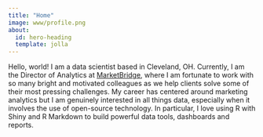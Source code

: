 ```yaml
---
title: "Home"
image: www/profile.png
about:
  id: hero-heading
  template: jolla
---
```


:::{.text-align-left}

Hello, world! I am a data scientist based in Cleveland, OH. Currently, I am the
Director of Analytics at [MarketBridge](https://market-bridge.com/), where
I am fortunate to work with so many bright and motivated colleagues as we help
clients solve some of their most pressing challenges. My career has centered
around marketing analytics but I am genuinely interested in all things data,
especially when it involves the use of open-source technology. In particular, I
love using R with Shiny and R Markdown to build powerful data tools, dashboards
and reports.

:::
